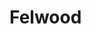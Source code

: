 
# Felwood
<ProjectDetails
  region="Stormlands"
  house="House Fell"
  type="Castle"
  status="In Progress"
  warp="/warp felwood"
  projectLead="Kor_Bro"
  dateStarted="2016-07-08T07:00:00+00:00"
  dateCompleted="undefined"
/>
